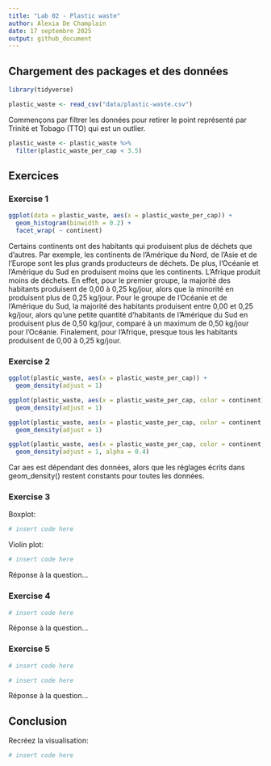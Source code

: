 ```yaml
---
title: "Lab 02 - Plastic waste"
author: Alexia De Champlain
date: 17 septembre 2025
output: github_document
---
```


## Chargement des packages et des données

```r
library(tidyverse) 
```

```r
plastic_waste <- read_csv("data/plastic-waste.csv")
```

Commençons par filtrer les données pour retirer le point représenté par Trinité et Tobago (TTO) qui est un outlier.

```r
plastic_waste <- plastic_waste %>%
  filter(plastic_waste_per_cap < 3.5)
```

## Exercices

### Exercise 1

```r
ggplot(data = plastic_waste, aes(x = plastic_waste_per_cap)) +
  geom_histogram(binwidth = 0.2) +
  facet_wrap( ~ continent)
```

Certains continents ont des habitants qui produisent plus de déchets que d'autres. Par exemple, les continents de l'Amérique du Nord, de l'Asie et de l'Europe sont les plus grands producteurs de déchets. De plus, l'Océanie et l'Amérique du Sud en produisent moins que les continents. L'Afrique produit moins de déchets. En effet, pour le premier groupe, la majorité des habitants produisent de 0,00 à 0,25 kg/jour, alors que la minorité en produisent plus de 0,25 kg/jour. Pour le groupe de l'Océanie et de l'Amérique du Sud, la majorité des habitants produisent entre 0,00 et 0,25 kg/jour, alors qu'une petite quantité d'habitants de l'Amérique du Sud en produisent plus de 0,50 kg/jour, comparé à un maximum de 0,50 kg/jour pour l'Océanie. Finalement, pour l'Afrique, presque tous les habitants produisent de 0,00 à 0,25 kg/jour.

### Exercise 2

```r
ggplot(plastic_waste, aes(x = plastic_waste_per_cap)) + 
  geom_density(adjust = 1)

ggplot(plastic_waste, aes(x = plastic_waste_per_cap, color = continent)) + 
  geom_density(adjust = 1)

ggplot(plastic_waste, aes(x = plastic_waste_per_cap, color = continent, fill = continent)) + 
  geom_density(adjust = 1)

ggplot(plastic_waste, aes(x = plastic_waste_per_cap, color = continent, fill = continent)) + 
  geom_density(adjust = 1, alpha = 0.4)
```

Car aes est dépendant des données, alors que les réglages écrits dans geom_density() restent constants pour toutes les données.

### Exercise 3

Boxplot:

```r
# insert code here
```

Violin plot:

```r
# insert code here
```

Réponse à la question...

### Exercise 4


```r
# insert code here
```

Réponse à la question...

### Exercise 5


```r
# insert code here
```

```r
# insert code here
```

Réponse à la question...

## Conclusion

Recréez la visualisation:

```r
# insert code here
```
